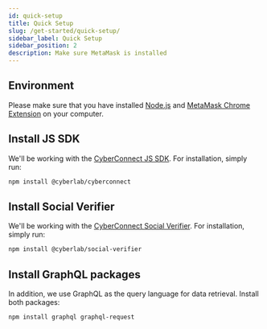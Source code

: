 ```yaml
---
id: quick-setup
title: Quick Setup
slug: /get-started/quick-setup/
sidebar_label: Quick Setup
sidebar_position: 2
description: Make sure MetaMask is installed
---
```


## Environment
Please make sure that you have installed [Node.js](https://nodejs.org/en/download/) and [MetaMask Chrome Extension](https://metamask.io/) on your computer.

## Install JS SDK

We'll be working with the [CyberConnect JS SDK](/cyberconnect-sdk/connect-with-js-sdk/). For installation, simply run:

```bash npm2yarn
npm install @cyberlab/cyberconnect
```

## Install Social Verifier

We'll be working with the [CyberConnect Social Verifier](/cyberconnect-sdk/connect-with-social-verifier/). For installation, simply run:

```bash npm2yarn
npm install @cyberlab/social-verifier
```

## Install GraphQL packages

In addition, we use GraphQL as the query language for data retrieval. Install both packages:

```bash npm2yarn
npm install graphql graphql-request
```
